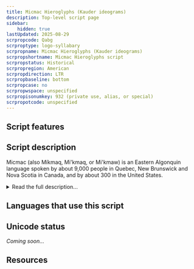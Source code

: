 ```yaml
---
title: Micmac Hieroglyphs (Kauder ideograms)
description: Top-level script page
sidebar:
    hidden: true
lastUpdated: 2025-08-29
scrpropcode: Qabg
scrproptype: logo-syllabary
scrpropname: Micmac Hieroglyphs (Kauder ideograms)
scrpropshortname: Micmac Hieroglyphs script
scrpropstatus: Historical
scrpropregion: American
scrpropdirection: LTR
scrpropbaseline: bottom
scrpropcase: no
scrpropwspace: unspecified
scrpropisonumkey: 932 (private use, alias, or special)
scrpropotcode: unspecified
---
```



## Script features

<ScriptInfo />

## Script description

Micmac (also Míkmaq, Mi'kmaq, or Mi'kmaw) is an Eastern Algonquin language spoken by about 9,000 people in Quebec, New Brunswick and Nova Scotia in Canada, and by about 300 in the United States.

<details>
<summary>Read the full description...</summary>It is now written almost exclusively in the Latin script, but was previously written using Micmac hieroglyphics, also known as Kauder ideograms.

The hieroglyphs are ideographic symbols, each symbol representing a concept. In the spoken language, multiple concepts (such as subject+verb) can be expressed using a single composite word, for example, 'eyk' meaning 'he is'. In the writing, each concept is represented by a separate symbol, so 'eyk' is written using a symbol meaning 'he' and a symbol representing 'to be'. Similarly, 'eykik', meaning 'they are' is represented using three symbols: the 'he' symbol written twice, followed by the 'to be' symbol.

It is believed that the Micmac use of written motifs as a memory aid long predates the arrival of Jesuit missionaries in Canada in the 1600s. It is not known when the Micmac first began using these symbols, although many of the shapes have traditionally been used to decorate clothing, moccasins, and tobacco pouches. It was not until Father Chrétien le Clercq, a Catholic missionary in Quebec, noticed some children using porcupine quills to engrave unfamiliar symbols into bark, that Micmac writing was brought to the attention of the wider world. In 1677 Fr. le Clercq adapted these marks to form a fully functioning writing system, which he used to transcribe prayers. Although he is generally credited with the systemization of the Micmac writing, his system was not widely adopted by the people. It was not until his sucessor, Father Maillard, further revised the system that it began to be widely used. Maillard also oversaw the production of the Micmac prayer book, a hieroglyph manuscript which continued to be copied by hand for 100 years. In 1866 Christian Kauder, a European-born priest had the book printed in Vienna. In 1922 the book was reprinted again, and is now a highly prized collector's item. With the exception of these texts, the script was generally written by hand.

There have been some efforts to preserve and revitalize hieroglyphic writing; in the 1980s a series of hieroglyphics workshops was held under the instruction of Wilfred Prosper.

_This script is not currently recognized by [ISO 15924](http://www.unicode.org/iso15924/), but is included in ScriptSource for research purposes. If you have any information on this script, please add the information to the site. Your contributions can be a great help in refining and expanding the ISO 15924 standard._
</details>

## Languages that use this script

<WsList script='Qabg' wsMax='5' />

## Unicode status

_Coming soon..._

## Resources

<ScriptResources detailSummary='seemore' />

